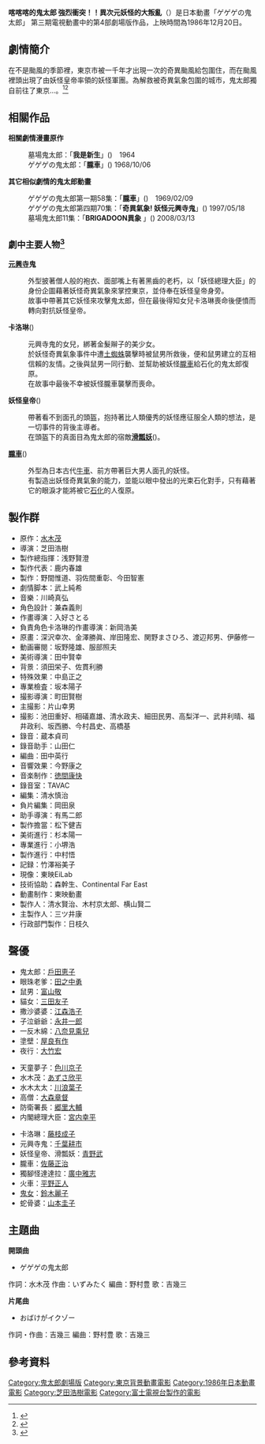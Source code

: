 {{Infobox Film
| name = 喀喀喀的鬼太郎 強烈衝突！！異次元妖怪的大叛亂
| original_name = {{lang|ja|ゲゲゲの鬼太郎 激突!!異次元妖怪の大反乱}}
| image = 
| image_size = 
| caption = 
| producer = 
| writer = 
| starring = 
| released = {{flagicon|Japan}} 1986年12月20日
| director =  
| distributor = 
| language = 
| country = 
| runtime = 
| music = 
| cinematography = 
| editing = 
| narrator = 
| awards = 
| budget = 
| gross = 
| preceded_by = 
| followed_by = 
| website = 
| amg_id = 
| imdb_id = 
}}
'''喀喀喀的鬼太郎 強烈衝突！！異次元妖怪的大叛亂'''（{{lang|ja|ゲゲゲの鬼太郎 激突!!異次元妖怪の大反乱}}）是日本動畫「ゲゲゲの鬼太郎」
第三期電視動畫中的第4部劇場版作品，上映時間為1986年12月20日。

==劇情簡介==
在不是颱風的季節裡，東京市被一千年才出現一次的奇異颱風給包圍住，而在颱風裡頭出現了由妖怪皇帝率領的妖怪軍團。為解救被奇異氣象包圍的城市，鬼太郎獨自前往了東京...。<ref>{{cite book |title=アニメ版 ゲゲゲの鬼太郎 マニアックス |year=2007 |publisher=一迅社 |isbn=4-7580-1070-6 |pages=86頁}}</ref><ref>{{cite book |title=アニメゲゲゲの鬼太郎完全読本 |year=2006 |publisher=講談社 |isbn=4-06-213742-9 |pages=277頁}}</ref>

==相關作品==
'''相關劇情漫畫原作'''
:墓場鬼太郎：「'''我是新生'''」({{lang|ja|ボクは新入生}})　1964
:ゲゲゲの鬼太郎：「'''朧車'''」({{lang|ja|朧車}}) 1968/10/06

'''其它相似劇情的鬼太郎動畫'''
:ゲゲゲの鬼太郎第一期58集：「'''朧車'''」({{lang|ja|おぼろくるま}})　1969/02/09
:ゲゲゲの鬼太郎第四期70集：「'''奇異氣象! 妖怪元興寺鬼'''」({{lang|ja|怪気象!妖怪[[元興寺_(妖怪)|ぐわごぜ]]}}) 1997/05/18
:墓場鬼太郎11集：「'''BRIGADOON異象''' 」({{lang|ja|ブリガドーン}}) 2008/03/13

==<small>劇中主要人物<ref>{{cite book |title=アニメゲゲゲの鬼太郎完全読本 |year=2006 |publisher=講談社 |isbn=4-06-213742-9 |pages=89頁 74頁 173頁 59頁 166頁}}</ref></small>==

'''[[元興寺_(妖怪)|元興寺]]鬼'''{{lang|ja|(ぐわごぜ)}}
:外型披著僧人般的袍衣、面部嘴上有著黑齒的老朽，以「妖怪總理大臣」的身份企圖藉著妖怪奇異氣象來掌控東京，並侍奉在妖怪皇帝身旁。
:故事中帶著其它妖怪來攻擊鬼太郎，但在最後得知女兒卡洛琳喪命後便憤而轉向對抗妖怪皇帝。

'''卡洛琳'''({{lang|ja|カロリーヌ、Caroline}})
:元興寺鬼的女兒，綁著金髮辮子的美少女。
:於妖怪奇異氣象事件中遭[[土蜘蛛|土蜘蛛]]襲擊時被鼠男所救後，便和鼠男建立的互相信賴的友情。之後與鼠男一同行動、並幫助被妖怪[[朧車|朧車]]給石化的鬼太郎復原。
:在故事中最後不幸被妖怪朧車襲擊而喪命。

'''妖怪皇帝'''({{lang|ja|妖怪皇帝}})
:帶著看不到面孔的頭盔，抱持著比人類優秀的妖怪應征服全人類的想法，是一切事件的背後主導者。
:在頭盔下的真面目為鬼太郎的宿敵'''[[滑瓢妖|滑瓢妖]]'''({{lang|ja|ぬらりひょん}})。

'''[[朧車|朧車]]'''({{lang|ja|朧車}})
:外型為日本古代[[牛車|牛車]]、前方帶著巨大男人面孔的妖怪。
:有製造出妖怪奇異氣象的能力，並能以眼中發出的光束石化對手，只有藉著它的眼淚才能將被它[[石化|石化]]的人復原。

==製作群==
*原作：[[水木茂|水木茂]]
*導演：芝田浩樹
*製作總指揮：浅野賢澄
*製作代表：鹿内春雄
*製作：野間惟道、羽佐間重彰、今田智憲
*劇情脚本：武上純希
*音樂：川崎真弘
*角色設計：兼森義則
*作畫導演：入好さとる
*負責角色卡洛琳的作畫導演：新岡浩美
*原畫：深沢幸次、金澤勝眞、岸田隆宏、関野まさひろ、渡辺邦男、伊藤修一
*動画審閱：坂野隆雄、服部照夫
*美術導演：田中賢幸
*背景：須田栄子、佐貫利勝
*特殊效果：中島正之
*專業檢査：坂本陽子
*撮影導演：町田賢樹　
*主撮影：片山幸男
*撮影：池田重好、相礒嘉雄、清水政夫、細田民男、高梨洋一、武井利晴、福井政利、坂西勝、今村昌史、高橋基
*錄音：蔵本貞司
*錄音助手：山田仁
*編曲：田中英行
*音響效果：今野康之
*音楽制作：[[徳間康快|徳間康快]]
*錄音室：TAVAC
*編集：清水慎治
*負片編集：岡田泉　
*助手導演：有馬二郎
*製作擔當：松下健吉
*美術進行：杉本陽一
*專業進行：小堺浩
*製作進行：中村悟
*記録：竹澤裕美子
*現像：東映EiLab
*技術協助：森幹生、Continental Far East
*動畫制作：東映動畫
*製作人：清水賢治、木村京太郎、横山賢二
*主製作人：三ツ井康
*行政部門製作：日枝久

==聲優==
*鬼太郎：[[戶田恵子|戶田恵子]]
*眼珠老爹：[[田之中勇|田之中勇]]
*鼠男：[[富山敬|富山敬]]
*貓女：[[三田友子|三田友子]]
*撒沙婆婆：[[江森浩子|江森浩子]]
*子泣爺爺：[[永井一郎|永井一郎]]
*一反木綿：[[八奈見乘兒|八奈見乘兒]]
*塗壁：[[屋良有作|屋良有作]]
*夜行：[[大竹宏|大竹宏]]

*天童夢子：[[色川京子|色川京子]]
*水木茂：[[あずさ欣平|あずさ欣平]]
*水木太太：[[川浪葉子|川浪葉子]]
*高僧：[[大森章督|大森章督]]
*防衛署長：[[郷里大輔|郷里大輔]]
*内閣總理大臣：[[宮内幸平|宮内幸平]]

*卡洛琳：[[藤枝成子|藤枝成子]]
*元興寺鬼：[[千葉耕市|千葉耕市]]
*妖怪皇帝、滑瓢妖：[[青野武|青野武]]
*朧車：[[佐藤正治|佐藤正治]]
*獨腳怪達達拉：[[廣中雅志|廣中雅志]]
*火車：[[平野正人|平野正人]]
*[[鬼女|鬼女]]：[[鈴木麗子|鈴木麗子]]
*蛇骨婆：[[山本圭子|山本圭子]]

== 主題曲 ==
'''開頭曲'''
*ゲゲゲの鬼太郎
作詞：水木茂 作曲：いずみたく 編曲：野村豊 歌：吉幾三

'''片尾曲'''
*おばけがイクゾー
作詞・作曲：吉幾三 編曲：野村豊 歌：吉幾三

==參考資料==
<div class="references-small">
<references></references>
</div>

{{鬼太郎}}
{{芝田浩樹監督作品}}
{{DEFAULTSORT:Gegege no Kitarō Gekitotsu!! Ijigen Yōkai no Dai Hanran}}
[[Category:鬼太郎劇場版|Category:鬼太郎劇場版]]
[[Category:東京背景動畫電影|Category:東京背景動畫電影]]
[[Category:1986年日本動畫電影|Category:1986年日本動畫電影]]
[[Category:芝田浩樹電影|Category:芝田浩樹電影]]
[[Category:富士電視台製作的電影|Category:富士電視台製作的電影]]